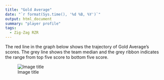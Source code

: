 ```yaml
---
title: "Gold Average"
date: "`r format(Sys.time(), '%d %B, %Y')`"
output: html_document
summary: "player profile"
tags:
  - Zig-Zag RZR
---
```


The red line in the graph below shows the trajectory of Gold Average's scores. The grey line shows the team median and the grey ribbon indicates the range from top five score to bottom five score.

![Image title](GoldAverage.jpg)
